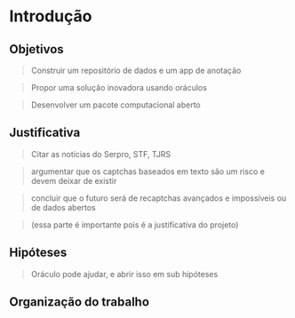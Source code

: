 # Introdução {#introducao}

## Objetivos {#objetivos}

> Construir um repositório de dados e um app de anotação

> Propor uma solução inovadora usando oráculos

> Desenvolver um pacote computacional aberto

## Justificativa

> Citar as notícias do Serpro, STF, TJRS

> argumentar que os captchas baseados em texto são um risco e devem deixar de existir

> concluir que o futuro será de recaptchas avançados e impossíveis ou de dados abertos

> (essa parte é importante pois é a justificativa do projeto)

## Hipóteses

> Oráculo pode ajudar, e abrir isso em sub hipóteses

## Organização do trabalho
